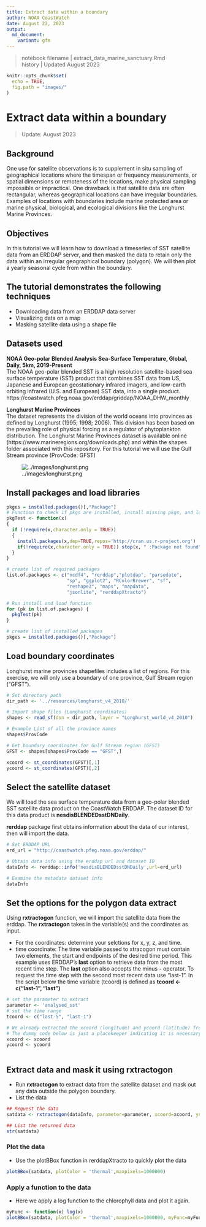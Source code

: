 ```yaml
---
title: Extract data within a boundary
author: NOAA CoastWatch
date: August 22, 2023
output:
  md_document:
    variant: gfm
---
```

>notebook filename | extract_data_marine_sanctuary.Rmd  
history | Updated August 2023    

```r
knitr::opts_chunk$set(
  echo = TRUE,
  fig.path = "images/"
)
```

# Extract data within a boundary
> Update: August 2023  

## Background
One use for satellite observations is to supplement in situ sampling of geographical locations where the timespan or frequency measurements, or spatial dimensions or remoteness of the locations, make physical sampling impossible or impractical. One drawback is that satellite data are often rectangular, whereas geographical locations can have irregular boundaries. Examples of locations with boundaries include marine protected area or marine physical, biological, and ecological divisions like the Longhurst Marine Provinces.  

## Objectives
In this tutorial we will learn how to download a timeseries of SST satellite data from an ERDDAP server, and then masked the data to retain only the data within an irregular geographical boundary (polygon). We will then plot a yearly seasonal cycle from within the boundary. 

## The tutorial demonstrates the following techniques
-   Downloading data from an ERDDAP data server
-   Visualizing data on a map
-   Masking satellite data using a shape file

## Datasets used
__NOAA Geo-polar Blended Analysis Sea-Surface Temperature, Global, Daily, 5km, 2019-Present__    
The NOAA geo-polar blended SST is a high resolution satellite-based sea surface temperature (SST) product that combines SST data from US, Japanese and European geostationary infrared imagers, and low-earth orbiting infrared (U.S. and European) SST data, into a single product.  
https://coastwatch.pfeg.noaa.gov/erddap/griddap/NOAA_DHW_monthly

__Longhurst Marine Provinces__  
The dataset represents the division of the world oceans into provinces as defined by Longhurst (1995; 1998; 2006). This division has been based on the prevailing role of physical forcing as a regulator of phytoplankton distribution. The Longhurst Marine Provinces dataset is available online (https://www.marineregions.org/downloads.php) and within the shapes folder associated with this repository. For this tutorial we will use the Gulf Stream province (ProvCode: GFST)  

![../images/longhurst.png](../images/longhurst.png)

## Install packages and load libraries
```r
pkges = installed.packages()[,"Package"]
# Function to check if pkgs are installed, install missing pkgs, and load
pkgTest <- function(x)
{
  if (!require(x,character.only = TRUE))
  {
    install.packages(x,dep=TRUE,repos='http://cran.us.r-project.org')
    if(!require(x,character.only = TRUE)) stop(x, " :Package not found")
  }
}

# create list of required packages
list.of.packages <- c("ncdf4", "rerddap","plotdap", "parsedate", 
                      "sp", "ggplot2", "RColorBrewer", "sf", 
                      "reshape2", "maps", "mapdata", 
                      "jsonlite", "rerddapXtracto")

# Run install and load function
for (pk in list.of.packages) {
  pkgTest(pk)
}

# create list of installed packages
pkges = installed.packages()[,"Package"]

```

## Load boundary coordinates 

Longhurst marine provinces shapefiles includes a list of regions.  For this exercise, we will only use a boundary of one province, Gulf Stream region ("GFST"). 

```r

# Set directory path
dir_path <- '../resources/longhurst_v4_2010/'

# Import shape files (Longhurst coordinates)
shapes <- read_sf(dsn = dir_path, layer = "Longhurst_world_v4_2010")

# Example List of all the province names
shapes$ProvCode

# Get boundary coordinates for Gulf Stream region (GFST)
GFST <- shapes[shapes$ProvCode == "GFST",]

xcoord <- st_coordinates(GFST)[,1]
ycoord <- st_coordinates(GFST)[,2]

```

## Select the satellite dataset  

We will load the sea surface temperature data from a geo-polar blended SST satellite data product on the CoastWatch ERDDAP. The dataset ID for this data product is **nesdisBLENDEDsstDNDaily**.

**rerddap** package first obtains information about the data of our interest, then will import the data.

```r

# Set ERDDAP URL
erd_url = "http://coastwatch.pfeg.noaa.gov/erddap/"

# Obtain data info using the erddap url and dataset ID
dataInfo <- rerddap::info('nesdisBLENDEDsstDNDaily',url=erd_url)  

# Examine the metadata dataset info
dataInfo
```

## Set the options for the polygon data extract
Using **rxtractogon** function, we will import the satellite data from the erddap.
The **rxtractogon** takes in the variable(s) and the coordinates as input. 

* For the coordinates: determine your selctions for x, y, z, and time.
* time coordinate: The time variable passed to xtracogon must contain two elements, the start and endpoints of the desired time period. This example uses ERDDAP's **last** option to retrieve data from the most recent time step. The **last** option also accepts the minus **-** operator. To request the time step with the second most recent data use "last-1". In the script below the time variable (tcoord) is defined as **tcoord <- c("last-1", "last")**  

```r
# set the parameter to extract
parameter <- 'analysed_sst'
# set the time range
tcoord <- c("last-5", "last-1")

# We already extracted the xcoord (longitude) and ycoord (latitude) from the shapefiles 
# The dummy code below is just a placekeeper indicating it is necessary to define what the longitude and latitude vectors are that make up the boundary of the polygon.
xcoord <- xcoord
ycoord <- ycoord
 
```
## Extract data and mask it using rxtractogon  
* Run **rxtractogon** to extract data from the satellite dataset and mask out any data outside the polygon boundary.  
* List the data
```r
## Request the data
satdata <- rxtractogon(dataInfo, parameter=parameter, xcoord=xcoord, ycoord=ycoord,tcoord=tcoord)

## List the returned data
str(satdata)
```


### Plot the data
* Use the plotBBox function in rerddapXtracto to quickly plot the data

```r
plotBBox(satdata, plotColor = 'thermal',maxpixels=1000000)

```

### Apply a function to the data 
* Here we apply a log function to the chlorophyll data and plot it again.

```r
myFunc <- function(x) log(x) 
plotBBox(satdata, plotColor = 'thermal',maxpixels=1000000, myFunc=myFunc)


```



